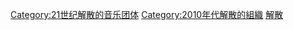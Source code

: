 [[Category:21世纪解散的音乐团体|Category:21世纪解散的音乐团体]]
[[Category:2010年代解散的組織|Category:2010年代解散的組織]]
[[Category:2010年代音樂|解散]]
